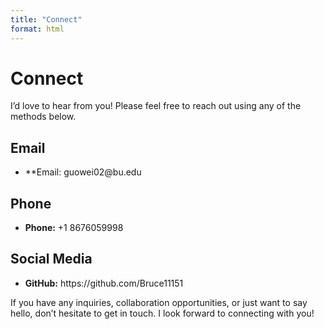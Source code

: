 ```yaml
---
title: "Connect"
format: html
---
```


# Connect

I'd love to hear from you! Please feel free to reach out using any of the methods below.

## Email
- **Email: guowei02@bu.edu

## Phone
- **Phone:** +1 8676059998

## Social Media
- **GitHub:** https://github.com/Bruce11151


If you have any inquiries, collaboration opportunities, or just want to say hello, don't hesitate to get in touch. I look forward to connecting with you!